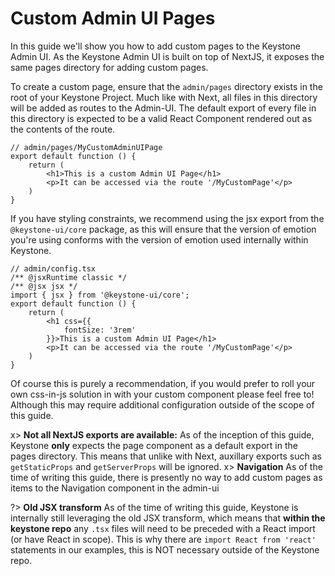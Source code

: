 
# Custom Admin UI Pages

In this guide we'll show you how to add custom pages to the Keystone Admin UI.
As the Keystone Admin UI is built on top of NextJS, it exposes the same pages directory for adding custom pages.

To create a custom page, ensure that the `admin/pages` directory exists in the root of your Keystone Project.
Much like with Next, all files in this directory will be added as routes to the Admin-UI.
The default export of every file in this directory is expected to be a valid React Component rendered out as the contents of the route.

```tsx
// admin/pages/MyCustomAdminUIPage
export default function () {
    return (
        <h1>This is a custom Admin UI Page</h1>
        <p>It can be accessed via the route '/MyCustomPage'</p>
    )
}
```

If you have styling constraints, we recommend using the jsx export from the `@keystone-ui/core` package, as this will ensure that the version of emotion you're using conforms with the version of emotion used internally within Keystone.

```tsx
// admin/config.tsx
/** @jsxRuntime classic */
/** @jsx jsx */
import { jsx } from '@keystone-ui/core';
export default function () {
    return (
        <h1 css={{
            fontSize: '3rem'
        }}>This is a custom Admin UI Page</h1>
        <p>It can be accessed via the route '/MyCustomPage'</p>
    )
}
```

Of course this is purely a recommendation, if you would prefer to roll your own css-in-js solution in with your custom component please feel free to! Although this may require additional configuration outside of the scope of this guide.

x> **Not all NextJS exports are available:** As of the inception of this guide, Keystone **only** expects the page component as a default export in the pages directory. This means that unlike with Next, auxillary exports such as `getStaticProps` and `getServerProps` will be ignored.
x> **Navigation** As of the time of writing this guide, there is presently no way to add custom pages as items to the Navigation component in the admin-ui

?> **Old JSX transform** As of the time of writing this guide, Keystone is internally still leveraging the old JSX transform, which means that **within the keystone repo** any `.tsx` files will need to be preceded with a React import (or have React in scope). This is why there are `import React from 'react'` statements in our examples, this is NOT necessary outside of the Keystone repo.

